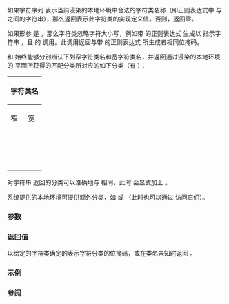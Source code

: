 {{cpp/regex/regex_traits/title|lookup_classname}}
{{cpp/regex/regex_traits/navbar}}
{{ddcl|1=
template&lt; class ForwardIt &gt;
char_class_type lookup_classname( ForwardIt first,
                                  ForwardIt last,
                                  bool icase = false ) const;
}}

如果字符序列 {{range|first|last}} 表示当前浸染的本地环境中合法的字符类名称（即正则表达式中 {{tt|[:}} 与 {{tt|:]}} 之间的字符串），那么返回表示此字符类的实现定义值。否则，返回零。

如果形参 {{c|icase}} 是 {{c|true}}，那么字符类忽略字符大小写，例如带 {{lc|std::regex_constants::icase}} 的正则表达式 {{tt|[:lower:]}} 生成以 {{range|first|last}} 指示字符串 {{c|"lower"}}，且 {{c|1=icase == true}} 的 {{c/core|std::regex_traits&lt;&gt;::lookup_classname()}} 调用。此调用返回与带 {{c|1=icase == false}} 的正则表达式 {{tt|[:alpha:]}} 所生成者相同位掩码。

{{c/core|std::regex_traits&lt;char&gt;}} 和 {{c/core|std::regex_traits&lt;wchar_t&gt;}} 始终能够分别辨认下列窄字符类名和宽字符类名，并返回通过浸染的本地环境的 {{lc|std::ctype}} 平面所获得的匹配分类所对应的如下分类（有 {{c|1=icase == false}}）：

{|class="wikitable" style="text-align: center;"
|-
!colspan=2|{{nbsp|2}}字符类名{{nbsp|2}}
!rowspan=2|{{nbsp|2}}{{lc|std::ctype}} 分类{{nbsp|2}}
|-
!窄
!宽
|-
|{{c|"alnum"}}
|{{c|L"alnum"}}
|{{lc|std::ctype_base::alnum}}
|-
|{{c|"alpha"}}
|{{c|L"alpha"}}
|{{lc|std::ctype_base::alpha}}
|-
|{{c|"blank"}}
|{{c|L"blank"}}
|{{lc|std::ctype_base::blank}}
|-
|{{c|"cntrl"}}
|{{c|L"cntrl"}}
|{{lc|std::ctype_base::cntrl}}
|-
|{{c|"digit"}}
|{{c|L"digit"}}
|{{lc|std::ctype_base::digit}}
|-
|{{c|"graph"}}
|{{c|L"graph"}}
|{{lc|std::ctype_base::graph}}
|-
|{{c|"lower"}}
|{{c|L"lower"}}
|{{lc|std::ctype_base::lower}}
|-
|{{c|"print"}}
|{{c|L"print"}}
|{{lc|std::ctype_base::print}}
|-
|{{c|"punct"}}
|{{c|L"punct"}}
|{{lc|std::ctype_base::punct}}
|-
|{{c|"space"}}
|{{c|L"space"}}
|{{lc|std::ctype_base::space}}
|-
|{{c|"upper"}}
|{{c|L"upper"}}
|{{lc|std::ctype_base::upper}}
|-
|{{c|"xdigit"}}
|{{c|L"xdigit"}}
|{{lc|std::ctype_base::xdigit}}
|-
|{{c|"d"}}
|{{c|L"d"}}
|{{lc|std::ctype_base::digit}}
|-
|{{c|"s"}}
|{{c|L"s"}}
|{{lc|std::ctype_base::space}}
|-
|{{c|"w"}}
|{{c|L"w"}}
|{{lc|std::ctype_base::alnum}}&lt;br&gt;可附带 {{c|'_'}}
|}

对字符串 {{c|"w"}} 返回的分类可以准确地与 {{c|"alnum"}} 相同，此时 {{lc|isctype()}} 会显式加上 {{c|'_'}}。

系统提供的本地环境可提供额外分类，如 {{lc|"jdigit"}} 或 {{lc|"jkanji"}}（此时也可以通过 {{lc|std::wctype}} 访问它们）。

===参数===
{{par begin}}
{{par|first, last|一对迭代器，确定表示字符类名的字符序列}}
{{par|icase|如果是 {{c|true}}，那么忽略字符分类中的大小写区别}}
{{par hreq}}
{{par req named|ForwardIt|ForwardIterator}}
{{par end}}

===返回值===
以给定的字符类确定的表示字符分类的位掩码，或在类名未知时返回 {{c|char_class_type()}}。

===示例===
{{cpp/regex/isctype example}}

===参阅===
{{dsc begin}}
{{dsc mem fun|cpp/regex/regex_traits/isctype|指示字符类中的成员关系指示}}
{{dsc inc|cpp/string/wide/dsc wctype}}
{{dsc end}}

{{langlinks|de|en|es|fr|it|ja|pt|ru}}